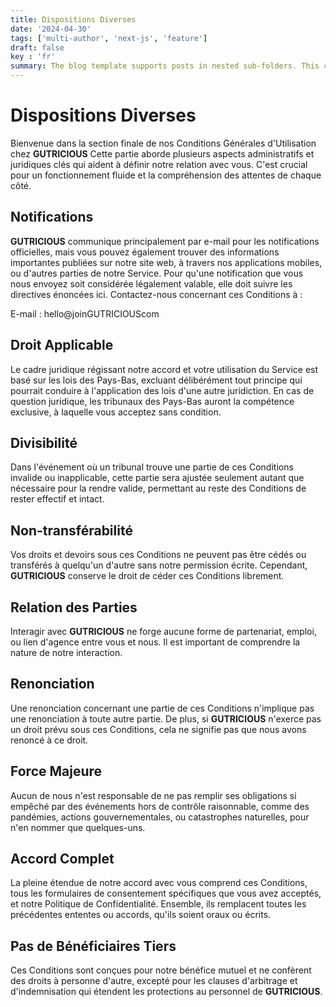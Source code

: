 ```yaml
---
title: Dispositions Diverses
date: '2024-04-30'
tags: ['multi-author', 'next-js', 'feature']
draft: false
key : 'fr'
summary: The blog template supports posts in nested sub-folders. This can be used to group posts of similar content e.g. a multi-part course.
---
```


# Dispositions Diverses

Bienvenue dans la section finale de nos Conditions Générales d'Utilisation chez **GUTRICIOUS** Cette partie aborde plusieurs aspects administratifs et juridiques clés qui aident à définir notre relation avec vous. C'est crucial pour un fonctionnement fluide et la compréhension des attentes de chaque côté.

## Notifications

**GUTRICIOUS** communique principalement par e-mail pour les notifications officielles, mais vous pouvez également trouver des informations importantes publiées sur notre site web, à travers nos applications mobiles, ou d'autres parties de notre Service. Pour qu'une notification que vous nous envoyez soit considérée légalement valable, elle doit suivre les directives énoncées ici. Contactez-nous concernant ces Conditions à :

E-mail : hello@joinGUTRICIOUScom

## Droit Applicable

Le cadre juridique régissant notre accord et votre utilisation du Service est basé sur les lois des Pays-Bas, excluant délibérément tout principe qui pourrait conduire à l'application des lois d'une autre juridiction. En cas de question juridique, les tribunaux des Pays-Bas auront la compétence exclusive, à laquelle vous acceptez sans condition.

## Divisibilité

Dans l'événement où un tribunal trouve une partie de ces Conditions invalide ou inapplicable, cette partie sera ajustée seulement autant que nécessaire pour la rendre valide, permettant au reste des Conditions de rester effectif et intact.

## Non-transférabilité

Vos droits et devoirs sous ces Conditions ne peuvent pas être cédés ou transférés à quelqu'un d'autre sans notre permission écrite. Cependant, **GUTRICIOUS** conserve le droit de céder ces Conditions librement.

## Relation des Parties

Interagir avec **GUTRICIOUS** ne forge aucune forme de partenariat, emploi, ou lien d'agence entre vous et nous. Il est important de comprendre la nature de notre interaction.

## Renonciation

Une renonciation concernant une partie de ces Conditions n'implique pas une renonciation à toute autre partie. De plus, si **GUTRICIOUS** n'exerce pas un droit prévu sous ces Conditions, cela ne signifie pas que nous avons renoncé à ce droit.

## Force Majeure

Aucun de nous n'est responsable de ne pas remplir ses obligations si empêché par des événements hors de contrôle raisonnable, comme des pandémies, actions gouvernementales, ou catastrophes naturelles, pour n'en nommer que quelques-uns.

## Accord Complet

La pleine étendue de notre accord avec vous comprend ces Conditions, tous les formulaires de consentement spécifiques que vous avez acceptés, et notre Politique de Confidentialité. Ensemble, ils remplacent toutes les précédentes ententes ou accords, qu'ils soient oraux ou écrits.

## Pas de Bénéficiaires Tiers

Ces Conditions sont conçues pour notre bénéfice mutuel et ne confèrent des droits à personne d'autre, excepté pour les clauses d'arbitrage et d'indemnisation qui étendent les protections au personnel de **GUTRICIOUS**.